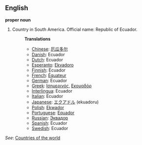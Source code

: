 ==English==

'''proper noun'''

# Country in South America. Official name: Republic of Ecuador.
#:'''Translations'''
#:*[[Chinese]]: [[厄瓜多尔]]
#:*[[Danish]]: Ecuador
#:*[[Dutch]]: Ecuador
#:*[[Esperanto]]: [[Ekvadoro]]
#:*[[Finnish]]: Ecuador
#:*[[French]]: [[Équateur]]
#:*[[German]]: Ecuador
#:*[[Greek]]: [[Ισημερινός]], [[Εκουαδόρ]]
#:*[[Interlingua]]: Ecuador
#:*[[Italian]]: Ecuador
#:*[[Japanese]]: [[エクアドル]] (ekuadoru)
#:*[[Polish]]: [[Ekwador]]
#:*[[Portuguese]]: [[Equador]]
#:*[[Russian]]: [[Эквадор]]
#:*[[Spanish]]: Ecuador
#:*[[Swedish]]: Ecuador

''See'': [[Countries of the world]]
